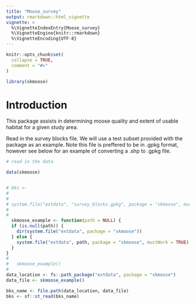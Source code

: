 ```yaml
---
title: "Moose_survey"
output: rmarkdown::html_vignette
vignette: >
  %\VignetteIndexEntry{Moose_survey}
  %\VignetteEngine{knitr::rmarkdown}
  %\VignetteEncoding{UTF-8}
---
```


```r
knitr::opts_chunk$set(
  collapse = TRUE,
  comment = "#>"
)
```

```r
library(skmoose)
```

# Introduction

This package assists in determining moose quality and extent of usable habitat for a given study area. 

Read in the survey blocks file. We will use a test subset provided with the package as an example. Note this file is preffered to be in .gpkg format, however see below for an example of converting a .shp to .gpkg file. 

```r
# read in the data 

data(skmoose)


# bks <- 
#   
#   
# system.file("extdata", "survey_blocks.gpkg", package = "skmoose", mustWork = TRUE)
#   
#   
  skmoose_example <- function(path = NULL) {
  if (is.null(path)) {
    dir(system.file("extdata", package = "skmoose"))
  } else {
    system.file("extdata", path, package = "skmoose", mustWork = TRUE)
  }
}
#   
#   skmoose_example()
#   
data_location <- fs::path_package("extdata", package = "skmoose")
data_file <- skmoose_example()

bks_name <- file.path(data_location, data_file)
bks <- sf::st_read(bks_name)
  






```

